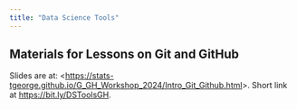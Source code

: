 ```yaml
---
title: "Data Science Tools"
---
```


## Materials for Lessons on Git and GitHub

Slides are at: \<[https://stats-tgeorge.github.io/G_GH_Workshop_2024/Intro_Git_Github.html](https://stats-tgeorge.github.io/G_GH_Workshop_2024/Intro_Git_Github.html#/title-slide)\>. Short link at <https://bit.ly/DSToolsGH>.
